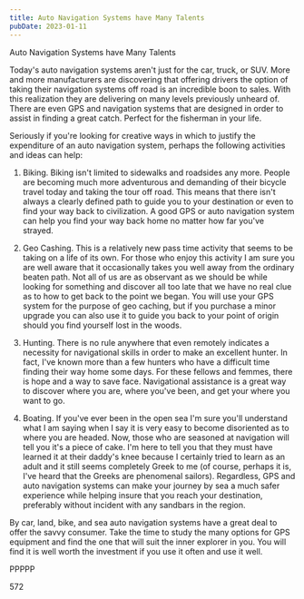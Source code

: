 ```yaml
---
title: Auto Navigation Systems have Many Talents
pubDate: 2023-01-11
---
```


Auto Navigation Systems have Many Talents

Today's auto navigation systems aren't just for the car, truck, or SUV. More and more manufacturers are discovering that offering drivers the option of taking their navigation systems off road is an incredible boon to sales. With this realization they are delivering on many levels previously unheard of. There are even GPS and navigation systems that are designed in order to assist in finding a great catch. Perfect for the fisherman in your life.

Seriously if you're looking for creative ways in which to justify the expenditure of an auto navigation system, perhaps the following activities and ideas can help:

1) Biking. Biking isn't limited to sidewalks and roadsides any more. People are becoming much more adventurous and demanding of their bicycle travel today and taking the tour off road. This means that there isn't always a clearly defined path to guide you to your destination or even to find your way back to civilization. A good GPS or auto navigation system can help you find your way back home no matter how far you've strayed.

2) Geo Cashing. This is a relatively new pass time activity that seems to be taking on a life of its own. For those who enjoy this activity I am sure you are well aware that it occasionally takes you well away from the ordinary beaten path. Not all of us are as observant as we should be while looking for something and discover all too late that we have no real clue as to how to get back to the point we began. You will use your GPS system for the purpose of geo caching, but if you purchase a minor upgrade you can also use it to guide you back to your point of origin should you find yourself lost in the woods.

3) Hunting. There is no rule anywhere that even remotely indicates a necessity for navigational skills in order to make an excellent hunter. In fact, I've known more than a few hunters who have a difficult time finding their way home some days. For these fellows and femmes, there is hope and a way to save face. Navigational assistance is a great way to discover where you are, where you've been, and get your where you want to go. 

4) Boating. If you've ever been in the open sea I'm sure you'll understand what I am saying when I say it is very easy to become disoriented as to where you are headed. Now, those who are seasoned at navigation will tell you it's a piece of cake. I'm here to tell you that they must have learned it at their daddy's knee because I certainly tried to learn as an adult and it still seems completely Greek to me (of course, perhaps it is, I've heard that the Greeks are phenomenal sailors). Regardless, GPS and auto navigation systems can make your journey by sea a much safer experience while helping insure that you reach your destination, preferably without incident with any sandbars in the region.

By car, land, bike, and sea auto navigation systems have a great deal to offer the savvy consumer. Take the time to study the many options for GPS equipment and find the one that will suit the inner explorer in you. You will find it is well worth the investment if you use it often and use it well.

PPPPP

572